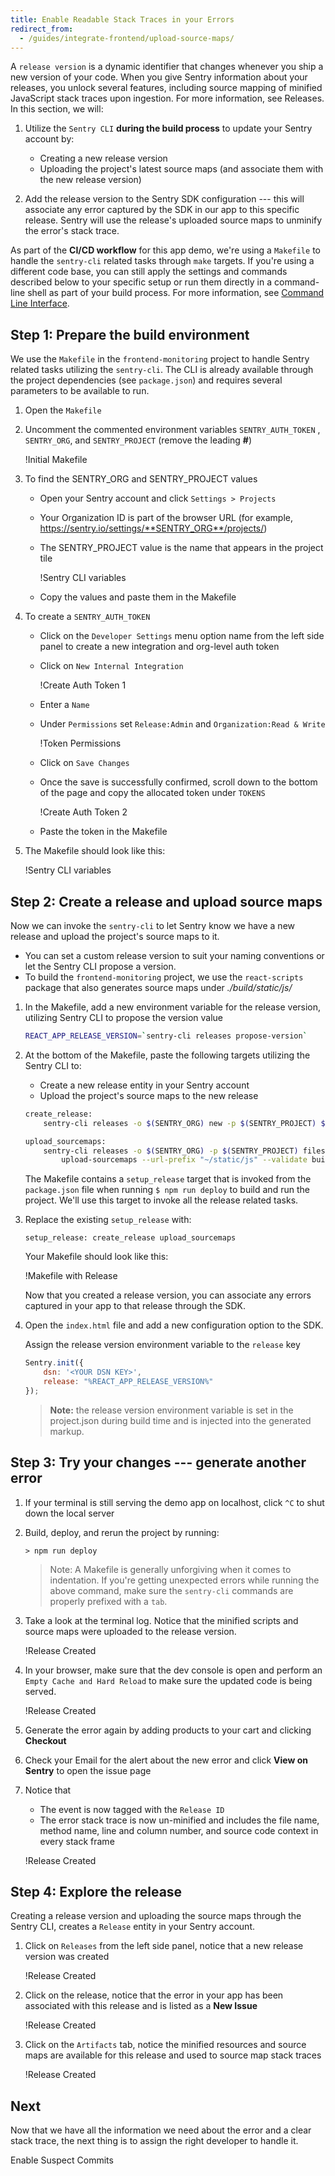 ```yaml
---
title: Enable Readable Stack Traces in your Errors
redirect_from:
  - /guides/integrate-frontend/upload-source-maps/
---
```


A `release version` is a dynamic identifier that changes whenever you ship a new version of your code. When you give Sentry information about your releases, you unlock several features, including source mapping of minified JavaScript stack traces upon ingestion. For more information, see <Link to="/product/releases/">Releases</Link>.
In this section, we will:

1. Utilize the `Sentry CLI` **during the build process** to update your Sentry account by:

   - Creating a new release version
   - Uploading the project's latest source maps (and associate them with the new release version)

2. Add the release version to the Sentry SDK configuration --- this will associate any error captured by the SDK in our app to this specific release. Sentry will use the release's uploaded source maps to unminify the error's stack trace.

<Note><markdown>

As part of the **CI/CD workflow** for this app demo, we're using a `Makefile` to handle the `sentry-cli` related tasks through `make` targets. If you're using a different code base, you can still apply the settings and commands described below to your specific setup or run them directly in a command-line shell as part of your build process. For more information, see [Command Line Interface](https://docs.sentry.io/cli/).

</markdown></Note>

## Step 1: Prepare the build environment

We use the `Makefile` in the `frontend-monitoring` project to handle Sentry related tasks utilizing the `sentry-cli`. The CLI is already available through the project dependencies (see `package.json`) and requires several parameters to be available to run.

1. Open the `Makefile`

2. Uncomment the commented environment variables `SENTRY_AUTH_TOKEN` , `SENTRY_ORG`, and `SENTRY_PROJECT` (remove the leading **#**)

   !<Link to="upload-source-maps-010.png">Initial Makefile</Link>

3. To find the SENTRY_ORG and SENTRY_PROJECT values

   - Open your Sentry account and click `Settings > Projects`
   - Your Organization ID is part of the browser URL (for example, https://sentry.io/settings/**SENTRY_ORG**/projects/)
   - The SENTRY_PROJECT value is the name that appears in the project tile

     !<Link to="upload-source-maps-011.png">Sentry CLI variables</Link>

   - Copy the values and paste them in the Makefile

4. To create a `SENTRY_AUTH_TOKEN`

   - Click on the `Developer Settings` menu option name from the left side panel to create a new integration and org-level auth token
   - Click on `New Internal Integration`

     !<Link to="upload-source-maps-04.png">Create Auth Token 1</Link>

   - Enter a `Name`
   - Under `Permissions` set `Release:Admin` and `Organization:Read & Write`

     !<Link to="upload-source-maps-016.png">Token Permissions</Link>

   - Click on `Save Changes`
   - Once the save is successfully confirmed, scroll down to the bottom of the page and copy the allocated token under `TOKENS`

     !<Link to="upload-source-maps-05.png">Create Auth Token 2</Link>

   - Paste the token in the Makefile

5. The Makefile should look like this:

   !<Link to="upload-source-maps-012.png">Sentry CLI variables</Link>

## Step 2: Create a release and upload source maps

Now we can invoke the `sentry-cli` to let Sentry know we have a new release and upload the project's source maps to it.

- You can set a custom release version to suit your naming conventions or let the Sentry CLI propose a version.
- To build the `frontend-monitoring` project, we use the `react-scripts` package that also generates source maps under _./build/static/js/_

1. In the Makefile, add a new environment variable for the release version, utilizing Sentry CLI to propose the version value

   ```bash
   REACT_APP_RELEASE_VERSION=`sentry-cli releases propose-version`
   ```

2. At the bottom of the Makefile, paste the following targets utilizing the Sentry CLI to:

   - Create a new release entity in your Sentry account
   - Upload the project's source maps to the new release

   ```bash
   create_release:
       sentry-cli releases -o $(SENTRY_ORG) new -p $(SENTRY_PROJECT) $(REACT_APP_RELEASE_VERSION)

   upload_sourcemaps:
       sentry-cli releases -o $(SENTRY_ORG) -p $(SENTRY_PROJECT) files $(REACT_APP_RELEASE_VERSION) \
           upload-sourcemaps --url-prefix "~/static/js" --validate build/static/js
   ```

   The Makefile contains a `setup_release` target that is invoked from the `package.json` file when running `$ npm run deploy` to build and run the project. We'll use this target to invoke all the release related tasks.

3. Replace the existing `setup_release` with:

   ```Shell
   setup_release: create_release upload_sourcemaps
   ```

   Your Makefile should look like this:

   !<Link to="upload-source-maps-03.png">Makefile with Release</Link>

   Now that you created a release version, you can associate any errors captured in your app to that release through the SDK.

4. Open the `index.html` file and add a new configuration option to the SDK.

   Assign the release version environment variable to the `release` key

   ```JavaScript
   Sentry.init({
       dsn: '<YOUR DSN KEY>',
       release: "%REACT_APP_RELEASE_VERSION%"
   });
   ```

   > **Note:** the release version environment variable is set in the project.json during build time and is injected into the generated markup.

## Step 3: Try your changes --- generate another error

1. If your terminal is still serving the demo app on localhost, click `^C` to shut down the local server

2. Build, deploy, and rerun the project by running:

   ```Node
   > npm run deploy
   ```

   > Note: A Makefile is generally unforgiving when it comes to indentation. If you're getting unexpected errors while running the above command, make sure the `sentry-cli` commands are properly prefixed with a `tab`.

3. Take a look at the terminal log. Notice that the minified scripts and source maps were uploaded to the release version.

   !<Link to="upload-source-maps-07.png">Release Created</Link>

4. In your browser, make sure that the dev console is open and perform an `Empty Cache and Hard Reload` to make sure the updated code is being served.

   !<Link to="upload-source-maps-08.png">Release Created</Link>

5. Generate the error again by adding products to your cart and clicking **Checkout**

6. Check your Email for the alert about the new error and click **View on Sentry** to open the issue page

7. Notice that

   - The event is now tagged with the `Release ID`
   - The error stack trace is now un-minified and includes the file name, method name, line and column number, and source code context in every stack frame

   !<Link to="upload-source-maps-09.png">Release Created</Link>

## Step 4: Explore the release

Creating a release version and uploading the source maps through the Sentry CLI, creates a `Release` entity in your Sentry account.

1. Click on `Releases` from the left side panel, notice that a new release version was created

   !<Link to="upload-source-maps-013.png">Release Created</Link>

2. Click on the release, notice that the error in your app has been associated with this release and is listed as a **New Issue**

   !<Link to="upload-source-maps-014.png">Release Created</Link>

3. Click on the `Artifacts` tab, notice the minified resources and source maps are available for this release and used to source map stack traces

   !<Link to="upload-source-maps-015.png">Release Created</Link>

## Next

Now that we have all the information we need about the error and a clear stack trace, the next thing is to assign the right developer to handle it.

<Link to="/guides/integrate-frontend/configure-scms/">Enable Suspect Commits</Link>

